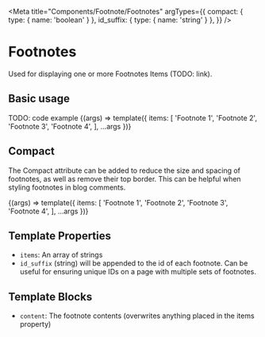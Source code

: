 
<Meta
  title="Components/Footnote/Footnotes"
  argTypes={{
    compact: { type: { name: 'boolean' } },
    id_suffix: { type: { name: 'string' } },
  }}
/>

# Footnotes

Used for displaying one or more Footnotes Items (TODO: link).

## Basic usage

TODO: code example
<Canvas>
  <Story name="Basic">
    {(args) => template({
      items: [
        'Footnote 1',
        'Footnote 2',
        'Footnote 3',
        'Footnote 4',
      ],
      ...args
    })}
  </Story>
</Canvas>

## Compact

The Compact attribute can be added to reduce the size and spacing of footnotes,
as well as remove their top border. This can be helpful when styling footnotes
in blog comments.

<Canvas>
  <Story name="Compact" args={{
    compact: true,
  }}>
    {(args) => template({
      items: [
        'Footnote 1',
        'Footnote 2',
        'Footnote 3',
        'Footnote 4',
      ],
      ...args
    })}
  </Story>
</Canvas>

## Template Properties

- `items`: An array of strings
- `id_suffix` (string) will be appended to the id of each footnote. Can be useful for ensuring unique IDs on a page with multiple sets of footnotes.

## Template Blocks

- `content`: The footnote contents (overwrites anything placed in the items property)
